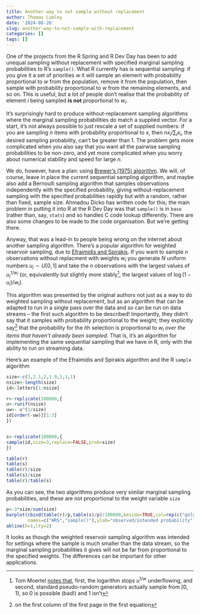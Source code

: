 ```yaml
---
title: Another way to not sample without replacement
author: Thomas Lumley
date: '2024-08-26'
slug: another-way-to-not-sample-with-replacement
categories: []
tags: []
---
```


One of the projects from the R Spring and R Dev Day has been to add unequal sampling without replacement with specified marginal sampling probabilities to R's `sample()`.  What R currently has is sequential sampling: if you give it a set of priorities $w$ it will sample an element with probability proportional to $w$ from the population, remove it from the population, then sample with probability proportional to $w$ from the remaining elements, and so on. This is useful, but a lot of people don't realise that the probability of element $i$ being sampled **is not** proportional to $w_i$. 

It's surprisingly hard to produce without-replacement sampling algorithms where the marginal sampling probabilities do match a supplied vector. For a start, it's not always possible to just rescale a set of supplied numbers: if you are sampling $n$ items with probability proportional to $x$, then $nx_i/\sum_i x_i$, the desired sampling probability, can't be greater than 1.   The problem gets more complicated when you also say that you want all the pairwise sampling probabilities to be non-zero, and yet more complicated when you worry about numerical stability and speed for large $n$.   

We do, however, have a plan: using [Brewer's (1975) algorithm](https://onlinelibrary.wiley.com/doi/10.1111/j.1467-842X.1975.tb00954.x).  We will, of course, leave in place the current sequential sampling algorithm, and maybe also add a Bernoulli sampling algorithm that samples observations independently with the specified probability, giving without-replacement sampling with the specified probabilities rapidly but with a random, rather than fixed, sample size. Ahmadou Dicko has written code for this; the main problem in putting it into R at the R Dev Day was that `sample()` is in `base` (rather than, say, `stats`) and so handles C code lookup differently. There are also some changes to be made to the code organisation. But we're getting there.

Anyway, that was a lead-in to people being wrong on the internet about another sampling algorithm.  There's a popular algorithm for weighted reservoir sampling, due to [Efraimidis and Spirakis](https://www.sciencedirect.com/science/article/pii/S002001900500298X).  If you want to sample $n$ observations without replacment with weights $w_i$ you generate $N$ uniform numbers $u_i\sim U[0,1]$ and take the $n$ observations with the largest values of $u_i^{1/w_i}$ (or, equivalently but slightly more stably^[Tom Moertel [notes that](https://blog.moertel.com/posts/2024-08-23-sampling-with-sql.html), first, the logarithm stops $u^{1/w}$ underflowing, and second, standard pseudo-random generators actually sample from $[0,1)$, so 0 is possible (bad!) and 1 isn't], the largest values of $\log(1-u_i)/w_i$).

This algorithm was presented by the original authors not just as a way to do weighted sampling without replacement, but as an algorithm that can be adapted to run in a single pass over the data and so can be run on data streams -- the first such algorithm to be described!  Importantly, they didn't say that it samples with probability proportional to the weight; they explicitly say^[on the first column of the first page in the first equation] that the probability for the $i$th selection is proportional to $w_i$ *over the items that haven't already been sampled*. That is, it's an algorithm for implementing the same sequential sampling that we have in R, only with the ability to run on streaming data.  

Here's an example of the Efraimidis and Spirakis algorithm and the R `sample` algorithm

```r
size<-c(3,2.1,2,1.9,1,1,1)
nsize<-length(size)
id<-letters[1:nsize]

r<-replicate(100000,{
u<-runif(nsize)
uw<- u^(1/size)
id[order(-uw)][1:3]
})


s<-replicate(100000,{
sample(id,size=3,replace=FALSE,prob=size)
})

table(r)
table(s)
table(r)/size
table(s)/size
table(r)/table(s)
```

As you can see, the two algorithms produce very similar marginal sampling probabilities, and these are not proportional to the weight variable `size`

```r
p<-3*size/sum(size)
barplot(cbind(table(r)/p,table(s)/p)/100000,beside=TRUE,col=rep(c("goldenrod","lightblue"),each=7),
        names=c("WRS","sample()"),ylab="observed/intended probability")
abline(h=1,lty=2)
```

It looks as though the weighted reservoir sampling algorithm was intended for settings where the sample is much smaller than the data stream, so the marginal sampling probabilities it gives will not be far from proportional to the specified weights. The differences can be important for other applications. 
